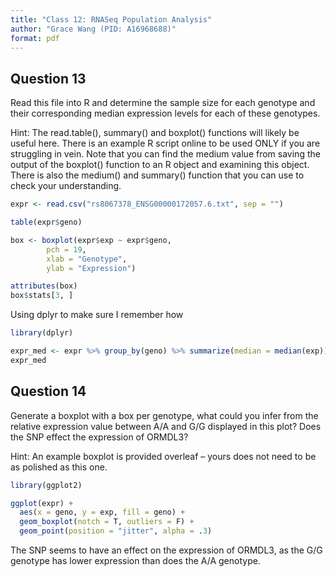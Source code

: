 ```yaml
---
title: "Class 12: RNASeq Population Analysis"
author: "Grace Wang (PID: A16968688)"
format: pdf
---
```


## Question 13

Read this file into R and determine the sample size for each genotype and their corresponding median expression levels for each of these genotypes. 

Hint: The read.table(), summary() and boxplot() functions will likely be useful here. There is an example R script online to be used ONLY if you are struggling in vein. Note that you can find the medium value from saving the output of the boxplot() function to an R object and examining this object. There is also the medium() and summary() function that you can use to check your understanding.

```r
expr <- read.csv("rs8067378_ENSG00000172057.6.txt", sep = "")

table(expr$geno)
```

```r
box <- boxplot(expr$exp ~ expr$geno, 
        pch = 19, 
        xlab = "Genotype", 
        ylab = "Expression")

attributes(box)
box$stats[3, ]
```


Using dplyr to make sure I remember how

```r
library(dplyr)
```

```r
expr_med <- expr %>% group_by(geno) %>% summarize(median = median(exp))
expr_med
```


## Question 14

Generate a boxplot with a box per genotype, what could you infer from the relative expression value between A/A and G/G displayed in this plot? Does the SNP effect the expression of ORMDL3? 

Hint: An example boxplot is provided overleaf – yours does not need to be as polished as this one.

```r
library(ggplot2)

ggplot(expr) + 
  aes(x = geno, y = exp, fill = geno) + 
  geom_boxplot(notch = T, outliers = F) + 
  geom_point(position = "jitter", alpha = .3)
```

The SNP seems to have an effect on the expression of ORMDL3, as the G/G genotype has lower expression than does the A/A genotype. 